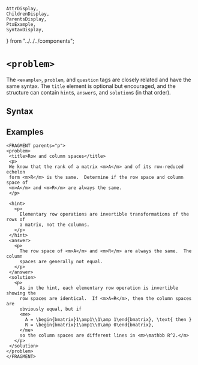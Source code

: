     AttrDisplay,
    ChildrenDisplay,
    ParentsDisplay,
    PtxExample,
    SyntaxDisplay,
} from "../../../components";

# `<problem>`

The `<example>`, `problem`, and `question` tags are closely related and have
the same syntax.  The `title` element is optional but encouraged, and the
structure can contain `hint`s, `answer`s, and `solution`s (in that order).

## Syntax

<SyntaxDisplay name="problem" />

## Examples

 ```ptx-example
<FRAGMENT parents="p">
<problem>
  <title>Row and column spaces</title>
  <p>
  We know that the rank of a matrix <m>A</m> and of its row-reduced echelon
  form <m>R</m> is the same.  Determine if the row space and column space of
  <m>A</m> and <m>R</m> are always the same.
  </p>

  <hint>
    <p>
      Elementary row operations are invertible transformations of the rows of
      a matrix, not the columns.
    </p>
  </hint>
  <answer>
    <p>
      The row space of <m>A</m> and <m>R</m> are always the same.  The column
      spaces are generally not equal.
    </p>
  </answer>
  <solution>
    <p>
      As in the hint, each elementary row operation is invertible showing the
      row spaces are identical.  If <m>A=R</m>, then the column spaces are
      obviously equal, but if
      <me>
        A = \begin{bmatrix}1\amp1\\1\amp 1\end{bmatrix}, \text{ then }
        R = \begin{bmatrix}1\amp1\\0\amp 0\end{bmatrix},
      </me>
      so the column spaces are different lines in <m>\mathbb R^2.</m>
    </p>
  </solution>
</problem>
</FRAGMENT>
```
